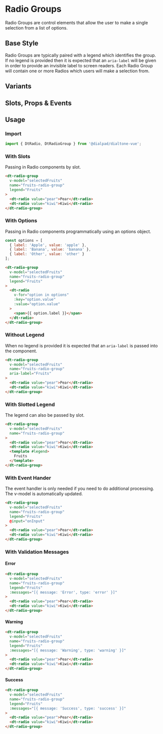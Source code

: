 

<Meta of={RadioGroupStories}/>

# Radio Groups

<Subtitle>
  Radio Groups are control elements that allow the user to make a single selection from a list of options.
</Subtitle>

## Base Style

Radio Groups are typically paired with a legend which identifies the group. If no legend is provided then it is expected
that an `aria-label` will be given in order to provide an invisible label to screen readers. Each Radio Group will
contain one or more Radios which users will make a selection from.

<Canvas>
  <Story of={GroupStories.Default} />
</Canvas>

## Variants

<Canvas>
  <Story of={GroupStories.Variants} />
</Canvas>

## Slots, Props & Events

<Controls />

## Usage

### Import

```jsx
import { DtRadio, DtRadioGroup } from '@dialpad/dialtone-vue';
```

### With Slots

Passing in Radio components by slot.

```html
<dt-radio-group
  v-model="selectedFruits"
  name="fruits-radio-group"
  legend="Fruits"
>
  <dt-radio value="pear">Pear</dt-radio>
  <dt-radio value="kiwi">Kiwi</dt-radio>
</dt-radio-group>
```

### With Options

Passing in Radio components programmatically using an options object.

```js
const options = [
  { label: 'Apple', value: 'apple' },
  { label: 'Banana', value: 'banana' },
  { label: 'Other', value: 'other' }
];
```

```html
<dt-radio-group
  v-model="selectedFruits"
  name="fruits-radio-group"
  legend="Fruits"
>
  <dt-radio
    v-for="option in options"
    :key="option.value"
    :value="option.value"
  >
    <span>{{ option.label }}</span>
  </dt-radio>
</dt-radio-group>
```

### Without Legend

When no legend is provided it is expected that an `aria-label` is passed into the component.

```html
<dt-radio-group
  v-model="selectedFruits"
  name="fruits-radio-group"
  aria-label="Fruits"
>
  <dt-radio value="pear">Pear</dt-radio>
  <dt-radio value="kiwi">Kiwi</dt-radio>
</dt-radio-group>
```

### With Slotted Legend

The legend can also be passed by slot.

```html
<dt-radio-group
  v-model="selectedFruits"
  name="fruits-radio-group"
>
  <dt-radio value="pear">Pear</dt-radio>
  <dt-radio value="kiwi">Kiwi</dt-radio>
  <template #legend>
    Fruits
  </template>
</dt-radio-group>
```

### With Event Hander

The event handler is only needed if you need to do additional processing. The v-model is automatically updated.

```html
<dt-radio-group
  v-model="selectedFruits"
  name="fruits-radio-group"
  legend="Fruits"
  @input="onInput"
>
  <dt-radio value="pear">Pear</dt-radio>
  <dt-radio value="kiwi">Kiwi</dt-radio>
</dt-radio-group>
```

### With Validation Messages

<h4 style={{ color: 'red' }}>Error</h4>

```html
<dt-radio-group
  v-model="selectedFruits"
  name="fruits-radio-group"
  legend="Fruits"
  :messages="[{ message: 'Error', type: 'error' }]"
>
  <dt-radio value="pear">Pear</dt-radio>
  <dt-radio value="kiwi">Kiwi</dt-radio>
</dt-radio-group>
```

<h4 style={{ color: 'Goldenrod' }}>Warning</h4>

```html
<dt-radio-group
  v-model="selectedFruits"
  name="fruits-radio-group"
  legend="Fruits"
  :messages="[{ message: 'Warning', type: 'warning' }]"
>
  <dt-radio value="pear">Pear</dt-radio>
  <dt-radio value="kiwi">Kiwi</dt-radio>
</dt-radio-group>
```

<h4 style={{ color: 'green' }}>Success</h4>

```html
<dt-radio-group
  v-model="selectedFruits"
  name="fruits-radio-group"
  legend="Fruits"
  :messages="[{ message: 'Success', type: 'success' }]"
>
  <dt-radio value="pear">Pear</dt-radio>
  <dt-radio value="kiwi">Kiwi</dt-radio>
</dt-radio-group>
```
